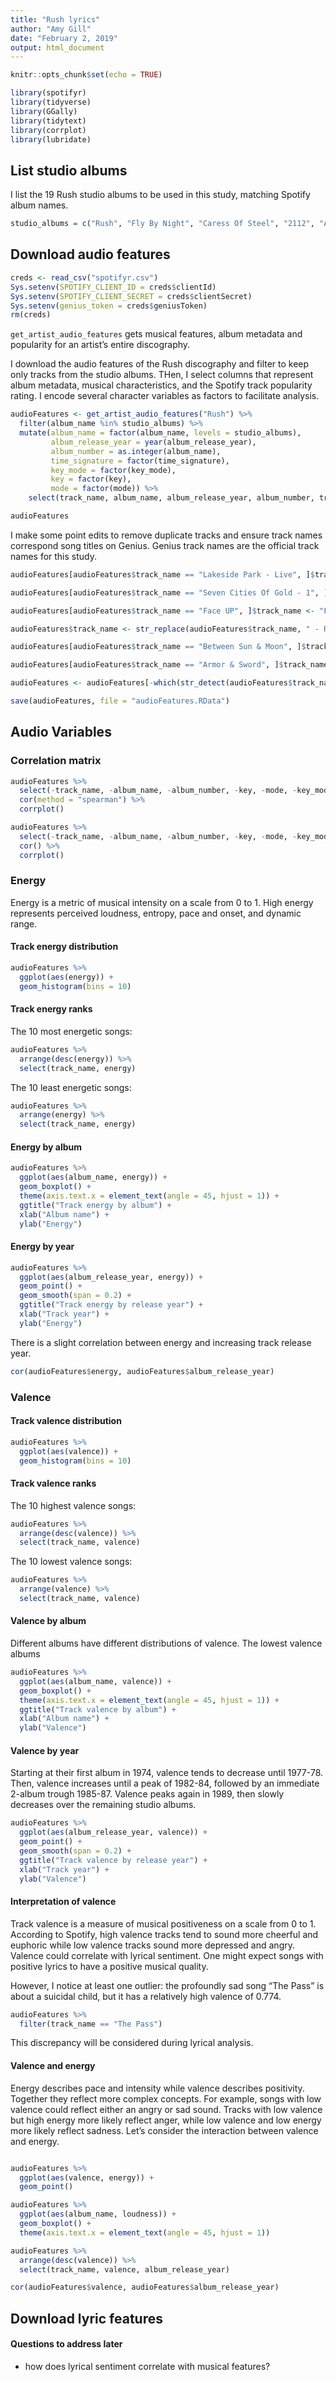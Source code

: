 ```yaml
---
title: "Rush lyrics"
author: "Amy Gill"
date: "February 2, 2019"
output: html_document
---
```


```r
knitr::opts_chunk$set(echo = TRUE)
```


```r
library(spotifyr)
library(tidyverse)
library(GGally)
library(tidytext)
library(corrplot)
library(lubridate)
```

## List studio albums

I list the 19 Rush studio albums to be used in this study, matching Spotify album names.

```r
studio_albums = c("Rush", "Fly By Night", "Caress Of Steel", "2112", "A Farewell To Kings", "Hemispheres", "Permanent Waves", "Moving Pictures", "Signals", "Grace Under Pressure", "Power Windows", "Hold Your Fire", "Presto", "Roll The Bones", "Counterparts", "Test For Echo", "Vapor Trails", "Snakes & Arrows", "Clockwork Angels")
```

## Download audio features

```r
creds <- read_csv("spotifyr.csv")
Sys.setenv(SPOTIFY_CLIENT_ID = creds$clientId)
Sys.setenv(SPOTIFY_CLIENT_SECRET = creds$clientSecret)
Sys.setenv(genius_token = creds$geniusToken)
rm(creds)
```


`get_artist_audio_features` gets musical features, album metadata and popularity for an artist's entire discography.

I download the audio features of the Rush discography and filter to keep only tracks from the studio albums. THen, I select columns that represent album metadata, musical characteristics, and the Spotify track popularity rating. I encode several character variables as factors to facilitate analysis.
```r
audioFeatures <- get_artist_audio_features("Rush") %>%
  filter(album_name %in% studio_albums) %>%
  mutate(album_name = factor(album_name, levels = studio_albums),
         album_release_year = year(album_release_year),
         album_number = as.integer(album_name),
         time_signature = factor(time_signature),
         key_mode = factor(key_mode),
         key = factor(key),
         mode = factor(mode)) %>%
    select(track_name, album_name, album_release_year, album_number, track_popularity, duration_ms, key, mode, key_mode, time_signature, tempo, energy, valence, loudness, danceability)

audioFeatures
```

I make some point edits to remove duplicate tracks and ensure track names correspond song titles on Genius. Genius track names are the official track names for this study.

```r
audioFeatures[audioFeatures$track_name == "Lakeside Park - Live", ]$track_name <- "Lakeside Park"

audioFeatures[audioFeatures$track_name == "Seven Cities Of Gold - 1", ]$track_name <- "Seven Cities of Gold"

audioFeatures[audioFeatures$track_name == "Face UP", ]$track_name <- "Face Up"

audioFeatures$track_name <- str_replace(audioFeatures$track_name, " - Remastered", "")

audioFeatures[audioFeatures$track_name == "Between Sun & Moon", ]$track_name <- "Between Sun And Moon"

audioFeatures[audioFeatures$track_name == "Armor & Sword", ]$track_name <- "Armor and Sword"

audioFeatures <- audioFeatures[-which(str_detect(audioFeatures$track_name, "- Live")),]

```

```r
save(audioFeatures, file = "audioFeatures.RData")
```


## Audio Variables

### Correlation matrix

```r
audioFeatures %>%
  select(-track_name, -album_name, -album_number, -key, -mode, -key_mode, -time_signature) %>%
  cor(method = "spearman") %>%
  corrplot()
```

```r
audioFeatures %>%
  select(-track_name, -album_name, -album_number, -key, -mode, -key_mode, -time_signature) %>%
  cor() %>%
  corrplot()
```


### Energy

Energy is a metric of musical intensity on a scale from 0 to 1. High energy represents perceived loudness, entropy, pace and onset, and dynamic range.

#### Track energy distribution

```r
audioFeatures %>%
  ggplot(aes(energy)) +
  geom_histogram(bins = 10)
```


#### Track energy ranks

The 10 most energetic songs: 

```r
audioFeatures %>%
  arrange(desc(energy)) %>%
  select(track_name, energy)
```

The 10 least energetic songs:

```r
audioFeatures %>%
  arrange(energy) %>%
  select(track_name, energy)
```



#### Energy by album

```r
audioFeatures %>%
  ggplot(aes(album_name, energy)) +
  geom_boxplot() +
  theme(axis.text.x = element_text(angle = 45, hjust = 1)) +
  ggtitle("Track energy by album") +
  xlab("Album name") +
  ylab("Energy")
```

#### Energy by year

```r
audioFeatures %>%
  ggplot(aes(album_release_year, energy)) +
  geom_point() +
  geom_smooth(span = 0.2) +
  ggtitle("Track energy by release year") +
  xlab("Track year") +
  ylab("Energy")
```

There is a slight correlation between energy and increasing track release year.

```r
cor(audioFeatures$energy, audioFeatures$album_release_year)
```



### Valence

#### Track valence distribution

```r
audioFeatures %>%
  ggplot(aes(valence)) +
  geom_histogram(bins = 10)
```


#### Track valence ranks

The 10 highest valence songs: 

```r
audioFeatures %>%
  arrange(desc(valence)) %>%
  select(track_name, valence)
```

The 10 lowest valence songs: 

```r
audioFeatures %>%
  arrange(valence) %>%
  select(track_name, valence)
```

#### Valence by album

Different albums have different distributions of valence. The lowest valence albums

```r
audioFeatures %>%
  ggplot(aes(album_name, valence)) +
  geom_boxplot() +
  theme(axis.text.x = element_text(angle = 45, hjust = 1)) +
  ggtitle("Track valence by album") +
  xlab("Album name") +
  ylab("Valence")
```

#### Valence by year

Starting at their first album in 1974, valence tends to decrease until 1977-78. Then, valence increases until a peak of 1982-84, followed by an immediate 2-album trough 1985-87. Valence peaks again in 1989, then slowly decreases over the remaining studio albums.

```r
audioFeatures %>%
  ggplot(aes(album_release_year, valence)) +
  geom_point() +
  geom_smooth(span = 0.2) +
  ggtitle("Track valence by release year") +
  xlab("Track year") +
  ylab("Valence")
```

#### Interpretation of valence

Track valence is a measure of musical positiveness on a scale from 0 to 1. According to Spotify, high valence tracks tend to sound more cheerful and euphoric while low valence tracks sound more depressed and angry. Valence could correlate with lyrical sentiment. One might expect songs with positive lyrics to have a positive musical quality.

However, I notice at least one outlier: the profoundly sad song "The Pass" is about a suicidal child, but it has a relatively high valence of 0.774.

```r
audioFeatures %>%
  filter(track_name == "The Pass")
```

This discrepancy will be considered during lyrical analysis.

#### Valence and energy

Energy describes pace and intensity while valence describes positivity. Together they reflect more complex concepts. For example, songs with low valence could reflect either an angry or sad sound. Tracks with low valence but high energy more likely reflect anger, while low valence and low energy more likely reflect sadness. Let's consider the interaction between valence and energy.

```r

```

```r
audioFeatures %>%
  ggplot(aes(valence, energy)) +
  geom_point()
```











```r
audioFeatures %>%
  ggplot(aes(album_name, loudness)) +
  geom_boxplot() +
  theme(axis.text.x = element_text(angle = 45, hjust = 1))
```

```r
audioFeatures %>%
  arrange(desc(valence)) %>%
  select(track_name, valence, album_release_year)
```

```r
cor(audioFeatures$valence, audioFeatures$album_release_year)
```




## Download lyric features











#### Questions to address later

* how does lyrical sentiment correlate with musical features?